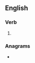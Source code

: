 ==English==

===Verb===
{{head|en|present participle}}

# {{present participle of|derange|lang=en|nocat=1}}

===Anagrams===
* {{anagrams|en|dangering|gandering|gardening}}
